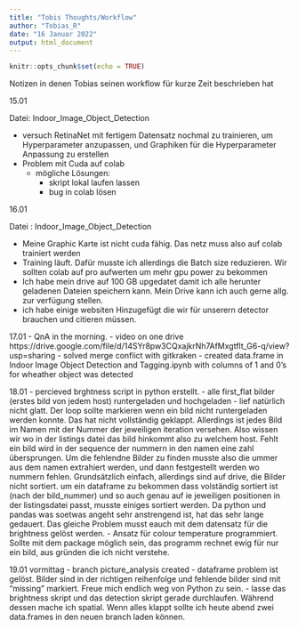 ```yaml
---
title: "Tobis Thoughts/Workflow"
author: "Tobias_R"
date: "16 Januar 2022"
output: html_document
---
```


```r
knitr::opts_chunk$set(echo = TRUE)
```

Notizen in denen Tobias seinen workflow für kurze Zeit beschrieben hat

15.01

Datei: Indoor_Image_Object_Detection

- versuch RetinaNet mit fertigem Datensatz nochmal zu trainieren, um Hyperparameter anzupassen, und Graphiken für die Hyperparameter Anpassung zu erstellen
- Problem mit Cuda auf colab
  - mögliche Lösungen: 
    - skript lokal laufen lassen
    - bug in colab lösen

16.01

Datei : Indoor_Image_Object_Detection

- Meine Graphic Karte ist nicht cuda fähig. Das netz muss also auf colab trainiert werden
- Training läuft. Dafür musste ich allerdings die Batch size reduzieren. 
  Wir sollten colab auf pro aufwerten um mehr gpu power zu bekommen
- Ich habe mein drive auf 100 GB upgedatet damit ich alle herunter geladenen Dateien speichern   kann. 
  Mein Drive kann ich auch gerne allg. zur verfügung stellen. 
- ich habe einige websiten Hinzugefügt die wir für unserern detector brauchen und citieren      müssen. 

17.01
- QnA in the morning.
  - video on one drive https://drive.google.com/file/d/14SYr8pw3CQxajkrNh7AfMxgtflt_G6-q/view?usp=sharing
- solved merge conflict with gitkraken
- created data.frame in Indoor Image Object Detection and Tagging.ipynb with columns of 1 and 0's for wheather object was detected

18.01
- percieved brghtness script in python erstellt. 
- alle first_flat bilder (erstes bild von jedem host) runtergeladen und hochgeladen
  - lief natürlich nicht glatt. Der loop sollte markieren wenn ein bild nicht runtergeladen werden konnte. Das hat nicht vollständig geklappt. Allerdings ist jedes Bild im Namen mit der Nummer der jeweiligen iteration versehen. Also wissen wir wo in der listings datei das bild hinkommt also zu welchem host. Fehlt ein bild wird in der sequence der nummern in den namen eine zahl übersprungen. Um die fehlendne Bilder zu finden musste also die ummer aus dem namen extrahiert werden, und dann festgestellt werden wo nummern fehlen. Grundsätzlich einfach, allerdings sind auf drive, die Bilder nicht sortiert. um ein dataframe zu bekommen dass volständig sortiert ist (nach der bild_nummer) und so auch genau auf ie jeweiligen positionen in der listingsdatei passt, musste einiges sortiert werden. Da python und pandas was soetwas angeht sehr anstrengend ist, hat das sehr lange gedauert. Das gleiche Problem musst eauch mit dem datensatz für die brightness gelöst werden. 
- Ansatz für colour temperature programmiert. Sollte mit dem package möglich sein, das programm rechnet ewig für nur ein bild, aus gründen die ich nicht verstehe. 

19.01 vormittag
- branch picture_analysis created
- dataframe problem ist gelöst. Bilder sind in der richtigen reihenfolge und fehlende bilder sind mit "missing" markiert. Freue mich endlich weg von Python zu sein. 
- lasse das brightness skript und das detection skript gerade durchlaufen. Während dessen mache ich spatial. Wenn alles klappt sollte ich heute abend zwei data.frames in den neuen branch laden können. 
